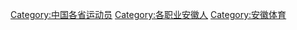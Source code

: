 [[Category:中国各省运动员|Category:中国各省运动员]]
[[Category:各职业安徽人|Category:各职业安徽人]]
[[Category:安徽体育|Category:安徽体育]]